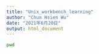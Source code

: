 ```yaml
---
title: "Unix_workbench_learning"
author: "Chun Hsien Wu"
date: "2021年6月20日"
output: html_document
---
```


```bash
pwd
```

